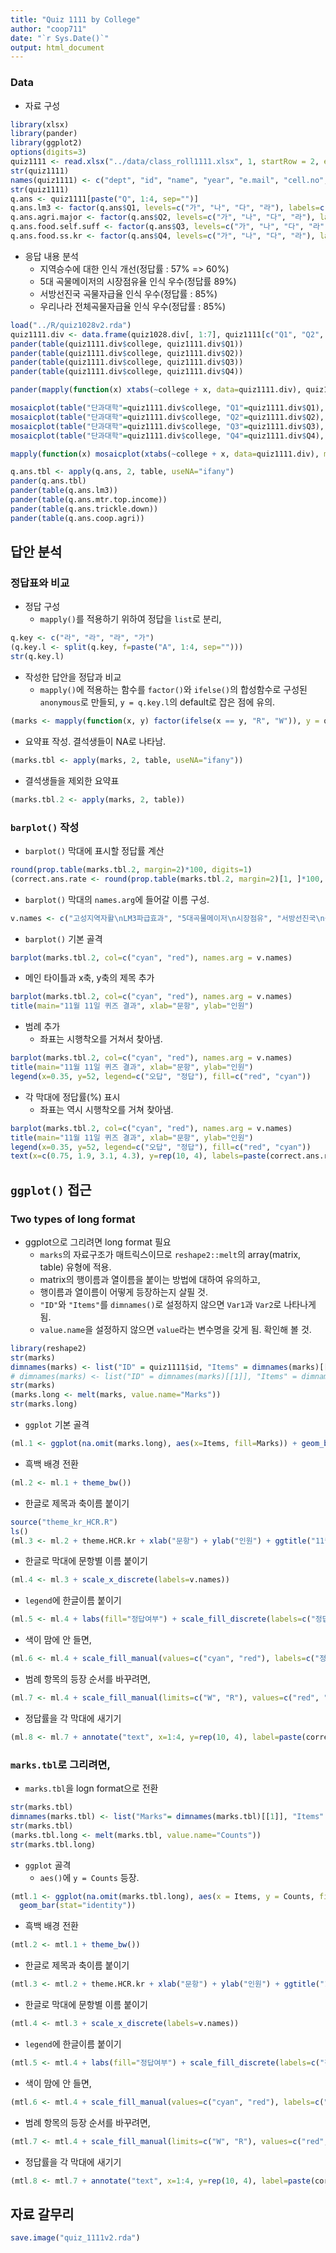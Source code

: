 ```yaml
---
title: "Quiz 1111 by College"
author: "coop711"
date: "`r Sys.Date()`"
output: html_document
---
```


### Data

* 자료 구성

```r
library(xlsx)
library(pander)
library(ggplot2)
options(digits=3)
quiz1111 <- read.xlsx("../data/class_roll1111.xlsx", 1, startRow = 2, endRow = 72, colIndex = c(3:7, 9:13), colClasses=rep("character", 10))
str(quiz1111)
names(quiz1111) <- c("dept", "id", "name", "year", "e.mail", "cell.no", "Q1", "Q2", "Q3", "Q4")
str(quiz1111)
q.ans <- quiz1111[paste("Q", 1:4, sep="")]
q.ans.lm3 <- factor(q.ans$Q1, levels=c("가", "나", "다", "라"), labels=c("12억", "20억", "25억", "30억"))
q.ans.agri.major <- factor(q.ans$Q2, levels=c("가", "나", "다", "라"), labels=c("20%", "40%", "60%", "80%"))
q.ans.food.self.suff <- factor(q.ans$Q3, levels=c("가", "나", "다", "라"), labels=c("미국:125%", "영국:101%", "프랑스:174%", "캐나다:40%"))
q.ans.food.ss.kr <- factor(q.ans$Q4, levels=c("가", "나", "다", "라"), labels=c("20%대", "30%대", "40%대", "50%대"))
```

* 응답 내용 분석
     + 지역승수에 대한 인식 개선(정답률 : 57% => 60%)
     + 5대 곡물메이저의 시장점유율 인식 우수(정답률 89%) 
     + 서방선진국 곡물자급율 인식 우수(정답률 : 85%)
     + 우리나라 전체곡물자급율 인식 우수(정답률 : 85%)

```r
load("../R/quiz1028v2.rda")
quiz1111.div <- data.frame(quiz1028.div[, 1:7], quiz1111[c("Q1", "Q2", "Q3", "Q4")])
pander(table(quiz1111.div$college, quiz1111.div$Q1))
pander(table(quiz1111.div$college, quiz1111.div$Q2))
pander(table(quiz1111.div$college, quiz1111.div$Q3))
pander(table(quiz1111.div$college, quiz1111.div$Q4))
```

```r
pander(mapply(function(x) xtabs(~college + x, data=quiz1111.div), quiz1111.div[c("Q1", "Q2", "Q3", "Q4")], SIMPLIFY = FALSE))
```

```r
mosaicplot(table("단과대학"=quiz1111.div$college, "Q1"=quiz1111.div$Q1), main="단과대학별 응답(Q1)")
mosaicplot(table("단과대학"=quiz1111.div$college, "Q2"=quiz1111.div$Q2), main="단과대학별 응답(Q2)")
mosaicplot(table("단과대학"=quiz1111.div$college, "Q3"=quiz1111.div$Q3), main="단과대학별 응답(Q3)")
mosaicplot(table("단과대학"=quiz1111.div$college, "Q4"=quiz1111.div$Q4), main="단과대학별 응답(Q4)")
```

```r
mapply(function(x) mosaicplot(xtabs(~college + x, data=quiz1111.div), main=paste("단과대학별 응답(", dimnames(x)[[2]],")", sep=""), xlab = "단과대학", ylab = names(x)), quiz1111.div[c("Q1", "Q2", "Q3", "Q4")])
```


```r
q.ans.tbl <- apply(q.ans, 2, table, useNA="ifany")
pander(q.ans.tbl)
pander(table(q.ans.lm3))
pander(table(q.ans.mtr.top.income))
pander(table(q.ans.trickle.down))
pander(table(q.ans.coop.agri))
```

## 답안 분석

### 정답표와 비교

* 정답 구성
    + `mapply()`를 적용하기 위하여 정답을 `list`로 분리,  

```r
q.key <- c("라", "라", "라", "가")
(q.key.l <- split(q.key, f=paste("A", 1:4, sep="")))
str(q.key.l)
```

* 작성한 답안을 정답과 비교 
    + `mapply()`에 적용하는 함수를 `factor()`와 `ifelse()`의 합성함수로 구성된 `anonymous`로 만들되, `y = q.key.l`의 default로 잡은 점에 유의.

```r
(marks <- mapply(function(x, y) factor(ifelse(x == y, "R", "W")), y = q.key.l, quiz1111[c("Q1", "Q2", "Q3", "Q4")]))
```

* 요약표 작성. 결석생들이 NA로 나타남.

```r
(marks.tbl <- apply(marks, 2, table, useNA="ifany"))
```

* 결석생들을 제외한 요약표

```r
(marks.tbl.2 <- apply(marks, 2, table))
```

### `barplot()` 작성

* `barplot()` 막대에 표시할 정답률 계산

```r
round(prop.table(marks.tbl.2, margin=2)*100, digits=1)
(correct.ans.rate <- round(prop.table(marks.tbl.2, margin=2)[1, ]*100, digits=0))
```

* `barplot()` 막대의 `names.arg`에 들어갈 이름 구성.

```r
v.names <- c("고성지역자활\nLM3파급효과", "5대곡물메이저\n시장점유", "서방선진국\n곡물자급률", "우리나라\n전체곡물자급률")
```

* `barplot()` 기본 골격

```r
barplot(marks.tbl.2, col=c("cyan", "red"), names.arg = v.names)
```

* 메인 타이틀과 x축, y축의 제목 추가

```r
barplot(marks.tbl.2, col=c("cyan", "red"), names.arg = v.names)
title(main="11월 11일 퀴즈 결과", xlab="문항", ylab="인원")
```

* 범례 추가
    + 좌표는 시행착오를 거쳐서 찾아냄.
    
```r
barplot(marks.tbl.2, col=c("cyan", "red"), names.arg = v.names)
title(main="11월 11일 퀴즈 결과", xlab="문항", ylab="인원")
legend(x=0.35, y=52, legend=c("오답", "정답"), fill=c("red", "cyan"))
```

* 각 막대에 정답률(%) 표시
    + 좌표는 역시 시행착오를 거쳐 찾아냄.

```r
barplot(marks.tbl.2, col=c("cyan", "red"), names.arg = v.names)
title(main="11월 11일 퀴즈 결과", xlab="문항", ylab="인원")
legend(x=0.35, y=52, legend=c("오답", "정답"), fill=c("red", "cyan"))
text(x=c(0.75, 1.9, 3.1, 4.3), y=rep(10, 4), labels=paste(correct.ans.rate, "%", sep=""))
```


## `ggplot()` 접근

### Two types of long format 

* ggplot으로 그리려면 long format 필요
    + `marks`의 자료구조가 매트릭스이므로 `reshape2::melt`의 array(matrix, table) 유형에 적용.
    + matrix의 행이름과 열이름을 붙이는 방법에 대하여 유의하고,
    + 행이름과 열이름이 어떻게 등장하는지 살필 것.
    + `"ID"`와 `"Items"`를 `dimnames()`로 설정하지 않으면 `Var1`과 `Var2`로 나타나게 됨.
    + `value.name`을 설정하지 않으면 `value`라는 변수명을 갖게 됨. 확인해 볼 것.

```r
library(reshape2)
str(marks)
dimnames(marks) <- list("ID" = quiz1111$id, "Items" = dimnames(marks)[[2]])
# dimnames(marks) <- list("ID" = dimnames(marks)[[1]], "Items" = dimnames(marks)[[2]])
str(marks)
(marks.long <- melt(marks, value.name="Marks"))
str(marks.long)
```

* `ggplot` 기본 골격

```r
(ml.1 <- ggplot(na.omit(marks.long), aes(x=Items, fill=Marks)) + geom_bar(stat="bin"))
```

* 흑백 배경 전환

```r
(ml.2 <- ml.1 + theme_bw())
```

* 한글로 제목과 축이름 붙이기

```r
source("theme_kr_HCR.R")
ls()
(ml.3 <- ml.2 + theme.HCR.kr + xlab("문항") + ylab("인원") + ggtitle("11월 11일 퀴즈 결과"))
```

* 한글로 막대에 문항별 이름 붙이기

```r
(ml.4 <- ml.3 + scale_x_discrete(labels=v.names))
```

* `legend`에 한글이름 붙이기

```r
(ml.5 <- ml.4 + labs(fill="정답여부") + scale_fill_discrete(labels=c("정답", "오답")))
```

* 색이 맘에 안 들면,

```r
(ml.6 <- ml.4 + scale_fill_manual(values=c("cyan", "red"), labels=c("정답", "오답")) + labs(fill="정답여부"))
```

* 범례 항목의 등장 순서를 바꾸려면,

```r
(ml.7 <- ml.4 + scale_fill_manual(limits=c("W", "R"), values=c("red", "cyan"), labels=c("오답", "정답")) + labs(fill="정답여부"))
```

* 정답률을 각 막대에 새기기

```r
(ml.8 <- ml.7 + annotate("text", x=1:4, y=rep(10, 4), label=paste(correct.ans.rate, "%", sep="")))
```

### `marks.tbl`로 그리려면, 

* `marks.tbl`을 logn format으로 전환

```r
str(marks.tbl)
dimnames(marks.tbl) <- list("Marks"= dimnames(marks.tbl)[[1]], "Items" = dimnames(marks.tbl)[[2]])
str(marks.tbl)
(marks.tbl.long <- melt(marks.tbl, value.name="Counts"))
str(marks.tbl.long)
```

* `ggplot` 골격
    + `aes()`에 `y = Counts` 등장.

```r
(mtl.1 <- ggplot(na.omit(marks.tbl.long), aes(x = Items, y = Counts, fill = Marks)) +
  geom_bar(stat="identity"))
```

* 흑백 배경 전환

```r
(mtl.2 <- mtl.1 + theme_bw())
```

* 한글로 제목과 축이름 붙이기

```r
(mtl.3 <- mtl.2 + theme.HCR.kr + xlab("문항") + ylab("인원") + ggtitle("11월 11일 퀴즈 결과"))
```

* 한글로 막대에 문항별 이름 붙이기

```r
(mtl.4 <- mtl.3 + scale_x_discrete(labels=v.names))
```

* `legend`에 한글이름 붙이기

```r
(mtl.5 <- mtl.4 + labs(fill="정답여부") + scale_fill_discrete(labels=c("정답", "오답")))
```

* 색이 맘에 안 들면,

```r
(mtl.6 <- mtl.4 + scale_fill_manual(values=c("cyan", "red"), labels=c("정답", "오답")) + labs(fill="정답여부"))
```

* 범례 항목의 등장 순서를 바꾸려면,

```r
(mtl.7 <- mtl.4 + scale_fill_manual(limits=c("W", "R"), values=c("red", "cyan"), labels=c("오답", "정답")) + labs(fill="정답여부"))
```

* 정답률을 각 막대에 새기기

```r
(mtl.8 <- mtl.7 + annotate("text", x=1:4, y=rep(10, 4), label=paste(correct.ans.rate, "%", sep="")))
```

## 자료 갈무리

```r
save.image("quiz_1111v2.rda")
```
